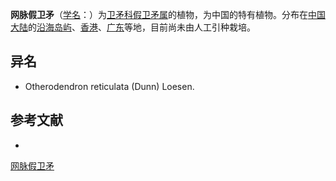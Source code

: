 {{Speciesbox
| name = 网脉假卫矛
| status = 
| status_system = 
| image =
| genus = Microtropis
| species = reticulata
| authority = Dunn
}}

'''网脉假卫矛'''（[[学名|学名]]：{{lang|la|''Microtropis reticulata''}}）为[[卫矛科|卫矛科]][[假卫矛属|假卫矛属]]的植物，为中国的特有植物。分布在[[中国大陆|中国大陆]]的[[沿海岛屿|沿海岛屿]]、[[香港|香港]]、[[广东|广东]]等地，目前尚未由人工引种栽培。

== 异名 ==
* Otherodendron reticulata (Dunn) Loesen.

== 参考文献 ==
<div class="references-small">
* {{cite web| url =http://www.bioinfo.cn/db05/KmzwSpecies.php?action=view&id=2370| title =网脉假卫矛| work =《中国高等植物数据库全库》| publisher =中国科学院微生物研究所| author =昆明植物研究所| accessdate =2009-02-23| deadurl =yes| archiveurl =https://web.archive.org/web/20160305094757/http://www.bioinfo.cn/db05/KmzwSpecies.php?action=view&id=2370| archivedate =2016-03-05}}
</div>
{{Taxonbar|from=Q15225986}}

[[Category:假卫矛属|网脉假卫矛]]


{{植物小作品}}